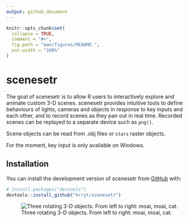 ```yaml
---
output: github_document
---
```


<!-- README.md is generated from README.Rmd. Please edit that file -->

```r
knitr::opts_chunk$set(
  collapse = TRUE,
  comment = "#>",
  fig.path = "man/figures/README-",
  out.width = "100%"
)
```

# scenesetr

<!-- badges: start -->
<!-- badges: end -->

The goal of scenesetr is to allow R users to interactively explore and animate 
custom 3-D scenes. scenesetr provides intuitive tools to define behaviours of 
lights, cameras and objects in response to key inputs and each other, and to 
record scenes as they pan out in real time. Recorded scenes can be replayed 
to a separate device such as `png()`.

Scene objects can be read from .obj files or `stars` raster objects.

For the moment, key input is only available on Windows.

## Installation

You can install the development version of scenesetr from [GitHub](https://github.com/) with:

``` r
# install.packages("devtools")
devtools::install_github("hrryt/scenesetr")
```

![Three rotating 3-D objects. From left to right: moai, moai, cat.](man/figures/README-three.gif)

